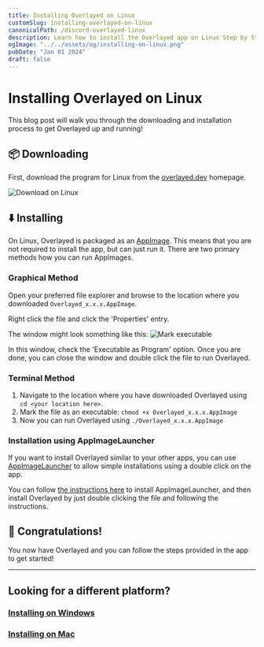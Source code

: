 ```yaml
---
title: Installing Overlayed on Linux
customSlug: installing-overlayed-on-linux
canonicalPath: /discord-overlayed-linux
description: Learn how to install the Overlayed app on Linux Step by Step
ogImage: "../../assets/og/installing-on-linux.png"
pubDate: "Jan 01 2024"
draft: false
---
```


# Installing Overlayed on Linux 

This blog post will walk you through the downloading and installation process to get Overlayed up and running!

## 📦 Downloading

First, download the program for Linux from the [overlayed.dev](https://overlayed.dev) homepage.

![Download on Linux](/img/blog/installing-overlayed-on-linux/download.png)

## ⬇️ Installing

On Linux, Overlayed is packaged as an [AppImage](https://appimage.org). This means that you are not required to install the app, but can just run it. There are two primary methods how you can run AppImages.

### Graphical Method

Open your preferred file explorer and browse to the location where you downloaded `Overlayed_x.x.x.AppImage`.

Right click the file and click the 'Properties' entry.

The window might look something like this:
![Mark executable](/img/blog/installing-overlayed-on-linux/mark-executable.png)

In this window, check the 'Executable as Program' option.
Once you are done, you can close the window and double click the file to run Overlayed.

### Terminal Method

1. Navigate to the location where you have downloaded Overlayed using `cd <your location here>`.
2. Mark the file as an executable: `chmod +x Overlayed_x.x.x.AppImage`
3. Now you can run Overlayed using `./Overlayed_x.x.x.AppImage`

### Installation using AppImageLauncher

If you want to install Overlayed similar to your other apps, you can use [AppImageLauncher](https://github.com/TheAssassin/AppImageLauncher) to allow simple installations using a double click on the app.

You can follow [the instructions here](https://github.com/TheAssassin/AppImageLauncher/wiki) to install AppImageLauncher, and then install Overlayed by just double clicking the file and following the instructions.

## 🥳 Congratulations!

You now have Overlayed and you can follow the steps provided in the app to get started!

--- 

## Looking for a different platform?
### [Installing on Windows](/blog/installing-overlayed-on-windows)
### [Installing on Mac](/blog/installing-overlayed-on-mac)
